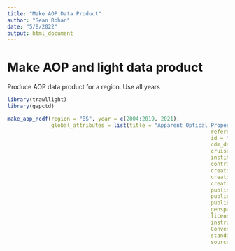 ```yaml
---
title: "Make AOP Data Product"
author: "Sean Rohan"
date: "5/8/2022"
output: html_document
---
```


# Make AOP and light data product

Produce AOP data product for a region. Use all years

```r
library(trawllight)
library(gapctd)

make_aop_ncdf(region = "BS", year = c(2004:2019, 2021),
              global_attributes = list(title = "Apparent Optical Properties from AFSC 2021 EBS Shelf and NBS Bottom Trawl Surveys",
                                                                 references = "Rohan, S.K., Kotwicki, S., Kearney, K.A., Schulien, J.A., Laman, E.A., Cokelet, E.D., Beauchamp, D.A., Britt, L.L., Aydin, K.Y., & Zador, S.G. (2021). Using bottom trawls to monitor subsurface water clarity in marine ecosystems. Progress in Oceanography, 194, 102554. https://doi.org/10.1016/j.pocean.2021.102554",
                                                                 id = "https://doi.org/10.5281/zenodo.3688864",
                                                                 cdm_data_type = "Point",
                                                                 cruise = "2021 Eastern Bering Sea Continental Shelf and Northern Bering Sea Bottom-Trawl Surveys",
                                                                 institution = "NOAA Alaska Fisheries Science Center",
                                                                 contributor_name = "Rebecca Haehn, Ned Laman",
                                                                 creator_name = "Sean Rohan",
                                                                 creator_institution = "NOAA Alaska Fisheries Science Center",
                                                                 creator_email = "sean.rohan@noaa.gov",
                                                                 publisher = "NOAA Alaska Fisheries Science Center",
                                                                 publisher_type = "institution",
                                                                 publisher_url = "https://www.fisheries.noaa.gov/about/alaska-fisheries-science-center",
                                                                 geospatial_bounds_crs = "EPSG:4326",
                                                                 license = "http://www.usa.gov/publicdomain/label/1.0/",
                                                                 instrument = "Archival Tag",
                                                                 Conventions = "CF-1.8",
                                                                 standard_name_vocabulary = "CF Standard Name Table v79",
                                                                 source = paste0("Data processed using trawllight ", packageVersion(pkg = "trawllight"))))
```